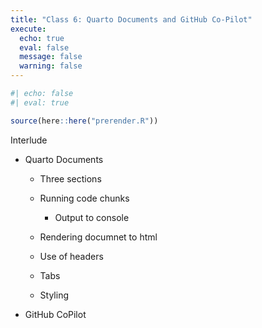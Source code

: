 ```yaml
---
title: "Class 6: Quarto Documents and GitHub Co-Pilot"
execute:
  echo: true
  eval: false
  message: false
  warning: false
---
```


```r
#| echo: false
#| eval: true

source(here::here("prerender.R"))

```

Interlude

-   Quarto Documents

    -   Three sections

    -   Running code chunks

        -   Output to console

    -   Rendering documnet to html

    -   Use of headers

    -   Tabs

    -   Styling

-   GitHub CoPilot
